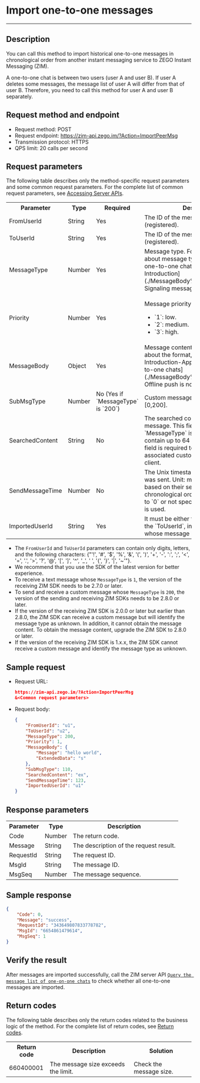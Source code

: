 # Import one-to-one messages

- - -

## Description

You can call this method to import historical one-to-one messages in chronological order from another instant messaging service to ZEGO Instant Messaging (ZIM).

A one-to-one chat is between two users (user A and user B). If user A deletes some messages, the message list of user A will differ from that of user B. Therefore, you need to call this method for user A and user B separately.

## Request method and endpoint

- Request method: POST
- Request endpoint: https://zim-api.zego.im/?Action=ImportPeerMsg
- Transmission protocol: HTTPS
- QPS limit: 20 calls per second

## Request parameters

The following table describes only the method-specific request parameters and some common request parameters. For the complete list of common request parameters, see [Accessing Server APIs](../Accessing%20Server%20APIs.mdx#public-parameters).

<table>
<tbody><tr>
<th>Parameter</th>
<th>Type</th>
<th>Required</th>
<th>Description</th>
</tr>
<tr>
<td>FromUserId</td>
<td>String</td>
<td>Yes</td>
<td>The ID of the message sender (registered). </td>
</tr>
<tr>
<td>ToUserId</td>
<td>String</td>
<td>Yes</td>
<td>The ID of the message recipient (registered). </td>
</tr>
<tr>
<td>MessageType</td>
<td>Number</td>
<td>Yes</td>
<td>Message type. For more information about message types applicable to a one-to-one chat, see [MessageBody Introduction](./MessageBody%20Introduction.mdx). Signaling messages are not supported. </td>
</tr>
<tr>
<td>Priority</td>
<td>Number</td>
<td>Yes</td>
<td><p>Message priority. Valid values:</p><ul><li>`1`: low. </li><li>`2`: medium. </li><li>`3`: high. </li></ul></td>
</tr>
<tr>
<td>MessageBody</td>
<td>Object</td>
<td>Yes</td>
<td>Message content. For more information about the format, see [MessageBody Introduction-Applicable types of one-to-one chats](./MessageBody%20Introduction.mdx). Offline push is not supported. </td>
</tr>
<tr>
<td>SubMsgType</td>
<td>Number</td>
<td>No (Yes if `MessageType` is `200`)</td>
<td>Custom message type. Value range: [0,200]. </td>
</tr>
<tr>
<td>SearchedContent</td>
<td>String</td>
<td>No</td>
<td>The searched content of the custom message. This field is required only if `MessageType` is `200` and can contain up to 64 bytes in length. This field is required to search for associated custom messages on the client. </td>
</tr>
<tr>
<td>SendMessageTime</td>
<td>Number</td>
<td>No</td>
<td>
The Unix timestamp when the message was sent. Unit: ms. Import messages based on their sending timestamps in chronological order.
- If the value is set to `0` or not specified, the current time is used.


</td>
</tr>
<tr>
<td>ImportedUserId</td>
<td>String</td>
<td>Yes</td>
<td>It must be either the `FromUserId` or the `ToUserId`, indicating the user whose message list is to be imported. </td>
</tr>
</tbody></table>


<Note title="Note">

- The `FromUserId` and `ToUserId` parameters can contain only digits, letters, and the following characters: {"'!', '#', '$', '%', '&', '(', ')', '+', '-', ':', ';', '<', '=', '.', '>', '?', '@', '[', ']', '^', '_', ' ', '{', '}', '|', '~'"}.
- We recommend that you use the SDK of the latest version for better experience.
- To receive a text message whose `MessageType` is `1`, the version of the receiving ZIM SDK needs to be 2.7.0 or later.
- To send and receive a custom message whose `MessageType` is `200`, the version of the sending and receiving ZIM SDKs needs to be 2.8.0 or later.
- If the version of the receiving ZIM SDK is 2.0.0 or later but earlier than 2.8.0, the ZIM SDK can receive a custom message but will identify the message type as unknown. In addition, it cannot obtain the message content. To obtain the message content, upgrade the ZIM SDK to 2.8.0 or later.
- If the version of the receiving ZIM SDK is 1.x.x, the ZIM SDK cannot receive a custom message and identify the message type as unknown.
</Note>


## Sample request

- Request URL:

    ```json
    https://zim-api.zego.im/?Action=ImportPeerMsg
    &<Common request parameters>
    ```

- Request body:

    ```json
    {
        "FromUserId": "u1",
        "ToUserId": "u2",
        "MessageType": 200,
        "Priority": 1,
        "MessageBody": {
            "Message": "hello world",
            "ExtendedData": "s"
        },
        "SubMsgType": 110,
        "SearchedContent": "ex",
        "SendMessageTime": 123,
        "ImportedUserId": "u1"
    }
    ```

## Response parameters

<table>

<tbody><tr data-row-level="1">
<th>Parameter</th>
<th>Type</th>
<th>Description</th>
</tr>
<tr data-row-level="2">
<td>Code</td>
<td>Number</td>
<td>
The return code.
</td>
</tr>
<tr data-row-level="3">
<td>Message</td>
<td>String</td>
<td>The description of the request result. </td>
</tr>
<tr data-row-level="4">
<td>RequestId</td>
<td>String</td>
<td>The request ID. </td>
</tr>
<tr data-row-level="5">
<td>MsgId</td>
<td>String</td>
<td>The message ID. </td>
</tr>
<tr data-row-level="6">
<td>MsgSeq</td>
<td>Number</td>
<td>The message sequence. </td>
</tr>
</tbody></table>


## Sample response

```json
{
    "Code": 0,
    "Message": "success",
    "RequestId": "343649807833778782",
    "MsgId": "6654861479614",
    "MsgSeq": 1
}
```

## Verify the result

After messages are imported successfully, call the ZIM server API [`Query the message list of one-on-one chats`](../Conversation/Query%20the%20message%20list%20of%20one-on-one%20chats.mdx) to check whether all one-to-one messages are imported.

## Return codes

The following table describes only the return codes related to the business logic of the method. For the complete list of return codes, see [Return codes](../Return%20codes.mdx).

<table>

<tbody><tr>
<th>Return code</th>
<th>Description</th>
<th>Solution</th>
</tr>
<tr>
<td>660400001</td>
<td>The message size exceeds the limit. </td>
<td>Check the message size. </td>
</tr>
</tbody></table>
